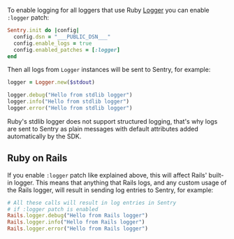 To enable logging for all loggers that use Ruby [Logger](https://ruby-doc.org/3.4.1/stdlibs/logger/Logger.html) you can enable `:logger` patch:

```ruby
Sentry.init do |config|
  config.dsn = "___PUBLIC_DSN___"
  config.enable_logs = true
  config.enabled_patches = [:logger]
end
```

Then all logs from `Logger` instances will be sent to Sentry, for example:

```ruby
logger = Logger.new($stdout)

logger.debug("Hello from stdlib logger")
logger.info("Hello from stdlib logger")
logger.error("Hello from stdlib logger")
```

<Alert level="info" title="Note on structured logging">
Ruby's stdlib logger does not support structured logging, that's why logs are sent to Sentry as plain messages with default attributes added automatically by the SDK.
</Alert>

## Ruby on Rails

If you enable `:logger` patch like explained above, this will affect Rails' built-in logger. This means that anything that Rails logs, and any custom usage of the Rails logger, will result in sending log entries to Sentry, for example:

```ruby
# All these calls will result in log entries in Sentry
# if :logger patch is enabled
Rails.logger.debug("Hello from Rails logger")
Rails.logger.info("Hello from Rails logger")
Rails.logger.error("Hello from Rails logger")
```
